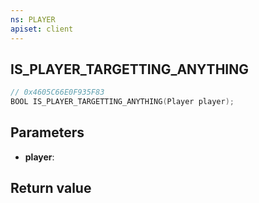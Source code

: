 ```yaml
---
ns: PLAYER
apiset: client
---
```

## IS_PLAYER_TARGETTING_ANYTHING

```c
// 0x4605C66E0F935F83
BOOL IS_PLAYER_TARGETTING_ANYTHING(Player player);
```


## Parameters
* **player**:

## Return value